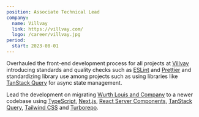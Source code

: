 ```yaml
---
position: Associate Technical Lead
company:
  name: Villvay
  link: https://villvay.com/
  logo: /career/villvay.jpg
period:
  start: 2023-08-01
---
```


Overhauled the front-end development process for all projects at [Villvay](https://villvay.com/) introducing standards and quality checks such as [ESLint](https://eslint.org/) and [Prettier](https://prettier.io/) and standardizing library use among projects such as using libraries like [TanStack Query](https://tanstack.com/query/latest) for async state management.

Lead the development on migrating [Wurth Louis and Company](https://wurthlac.com/) to a newer codebase using [TypeScript](https://www.typescriptlang.org/), [Next.js](https://nextjs.org/), [React Server Components](https://nextjs.org/docs/app/building-your-application/rendering/server-components), [TanStack Query](https://tanstack.com/query/latest), [Tailwind CSS](https://tailwindcss.com/) and [Turborepo](https://turbo.build/repo).
